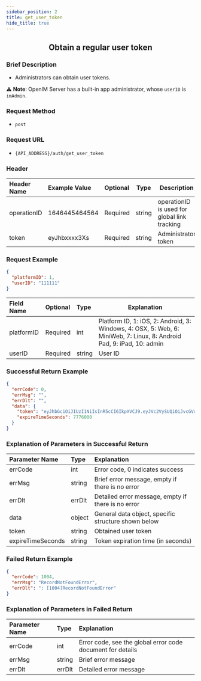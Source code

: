 ```yaml
---
sidebar_position: 2
title: get_user_token
hide_title: true
---
```


<center>

## Obtain a regular user token

</center>

### Brief Description
- Administrators can obtain user tokens.

⚠️ **Note**: OpenIM Server has a built-in app administrator, whose `userID` is `imAdmin`.

### Request Method
- `post`
### Request URL
- `{API_ADDRESS}/auth/get_user_token`

### Header
|Header Name|Example Value|Optional|Type|Description|
|:----    |:-------    |:--- |---|------      |
|operationID|1646445464564|Required|string|operationID is used for global link tracking|
|token|eyJhbxxxx3Xs|Required|string|Administrator token|

### Request Example


```json
{
  "platformID": 1,
  "userID": "111111"
}
```
|Field Name|Optional|Type|Explanation|
|:----    |:-------    |:--- |---|
|platformID|Required|int|Platform ID, 1: iOS, 2: Android, 3: Windows, 4: OSX, 5: Web, 6: MiniWeb, 7: Linux, 8: Android Pad, 9: iPad, 10: admin|
|userID|Required|string|User ID |

### Successful Return Example


```json
{
  "errCode": 0,
  "errMsg": "",
  "errDlt": "",
  "data": {
    "token": "eyJhbGciOiJIUzI1NiIsInR5cCI6IkpXVCJ9.eyJVc2VySUQiOiJvcGVuSU1BZG1pbiIsIlBsYXRmb3JtSUQiOjEsImV4cCI6MTY5Njc1NDgwNSwibmJmIjoxNjg4OTc4NTA1LCJpYXQiOjE2ODg5Nzg4MDV9.SAu86X3PzfYjtjBeYA4vZefNr1IiFKRgg12FeiXSm14",
    "expireTimeSeconds": 7776000
  }
}
```
### Explanation of Parameters in Successful Return


|Parameter Name|Type|Explanation|
|:----    |:-------    |:--- |
|errCode|int|Error code, 0 indicates success|
|errMsg|string|Brief error message, empty if there is no error|
|errDlt|errDlt|Detailed error message, empty if there is no error|
|data|object|General data object, specific structure shown below|
|token|string|Obtained user token|
|expireTimeSeconds|string|Token expiration time (in seconds)|

### Failed Return Example


```json
{
  "errCode": 1004,
  "errMsg": "RecordNotFoundError",
  "errDlt": ": [1004]RecordNotFoundError"
}
```
### Explanation of Parameters in Failed Return


|Parameter Name|Type|Explanation|
|:----    |:-------    |:--- |
|errCode|int|Error code, see the global error code document for details|
|errMsg|string|Brief error message|
|errDlt|errDlt|Detailed error message|